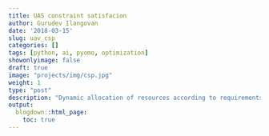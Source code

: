 ```yaml
---
title: UAS constraint satisfacion
author: Gurudev Ilangovan
date: '2018-03-15'
slug: uav_csp
categories: []
tags: [python, ai, pyomo, optimization]
showonlyimage: false
draft: true
image: "projects/img/csp.jpg"
weight: 1
type: "post"
description: "Dynamic allocation of resources according to requirements and constraints to help resource management of a fleet of UAVs in search and rescue"
output:
  blogdown::html_page:
    toc: true
---
```



